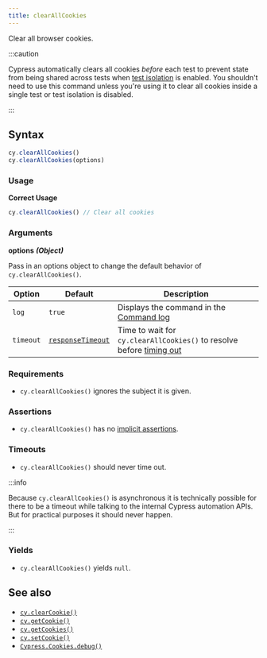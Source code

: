 ```yaml
---
title: clearAllCookies
---
```


Clear all browser cookies.

:::caution

Cypress automatically clears all cookies _before_ each test to prevent state
from being shared across tests when
[test isolation](/guides/core-concepts/writing-and-organizing-tests#Test-Isolation)
is enabled. You shouldn't need to use this command unless you're using it to
clear all cookies inside a single test or test isolation is disabled.

:::

## Syntax

```javascript
cy.clearAllCookies()
cy.clearAllCookies(options)
```

### Usage

**<Icon name="check-circle" color="green" /> Correct Usage**

```javascript
cy.clearAllCookies() // Clear all cookies
```

### Arguments

**<Icon name="angle-right" /> options** **_(Object)_**

Pass in an options object to change the default behavior of
`cy.clearAllCookies()`.

| Option    | Default                                                        | Description                                                                              |
| --------- | -------------------------------------------------------------- | ---------------------------------------------------------------------------------------- |
| `log`     | `true`                                                         | Displays the command in the [Command log](/guides/core-concepts/cypress-app#Command-Log) |
| `timeout` | [`responseTimeout`](/guides/references/configuration#Timeouts) | Time to wait for `cy.clearAllCookies()` to resolve before [timing out](#Timeouts)        |

### Requirements [<Icon name="question-circle"/>](/guides/core-concepts/introduction-to-cypress#Chains-of-Commands)

- `cy.clearAllCookies()` ignores the subject it is given.

### Assertions [<Icon name="question-circle"/>](/guides/core-concepts/introduction-to-cypress#Assertions)

- `cy.clearAllCookies()` has no
  [implicit assertions](/guides/core-concepts/introduction-to-cypress#Implicit-Assertions).

### Timeouts [<Icon name="question-circle"/>](/guides/core-concepts/introduction-to-cypress#Timeouts)

- `cy.clearAllCookies()` should never time out.

:::info

Because `cy.clearAllCookies()` is asynchronous it is technically possible for
there to be a timeout while talking to the internal Cypress automation APIs. But
for practical purposes it should never happen.

:::

### Yields [<Icon name="question-circle"/>](/guides/core-concepts/introduction-to-cypress#Subject-Management)

- `cy.clearAllCookies()` yields `null`.

## See also

- [`cy.clearCookie()`](/api/commands/clearcookie)
- [`cy.getCookie()`](/api/commands/getcookie)
- [`cy.getCookies()`](/api/commands/getcookies)
- [`cy.setCookie()`](/api/commands/setcookie)
- [`Cypress.Cookies.debug()`](/api/cypress-api/cookies)
